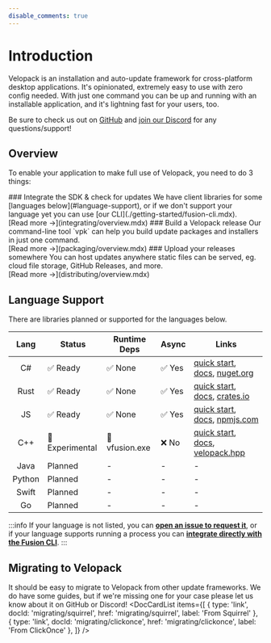 ```yaml
---
disable_comments: true
---
```


# Introduction
Velopack is an installation and auto-update framework for cross-platform desktop applications. It's opinionated, extremely easy to use with zero config needed. With just one command you can be up and running with an installable application, and it's lightning fast for your users, too.

Be sure to check us out on [GitHub](https://github.com/velopack/velopack) and [join our Discord](https://discord.gg/CjrCrNzd3F) for any questions/support!

## Overview
To enable your application to make full use of Velopack, you need to do 3 things:

<FancyStep step={1}>
### Integrate the SDK & check for updates
We have client libraries for some [languages below](#language-support), or if we don't support your language yet you can use [our CLI](./getting-started/fusion-cli.mdx). <br/>
[Read more →](integrating/overview.mdx)
</FancyStep>

<FancyStep step={2}>
### Build a Velopack release
Our command-line tool `vpk` can help you build update packages and installers in just one command. <br/>
[Read more →](packaging/overview.mdx)
</FancyStep>

<FancyStep step={3} noline>
### Upload your releases somewhere
You can host updates anywhere static files can be served, eg. cloud file storage, GitHub Releases, and more. <br/>
[Read more →](distributing/overview.mdx)
</FancyStep>

## Language Support
There are libraries planned or supported for the languages below.

| Lang | Status | Runtime Deps | Async | Links |
|:-:|---|---|---|---|
| C# | ✅ Ready | ✅ None | ✅ Yes | [quick start](./getting-started/csharp.mdx), [docs](./reference/cs/Velopack/), [nuget.org](https://nuget.org/packages/velopack) |
| Rust | ✅ Ready | ✅ None | ✅ Yes | [quick start](./getting-started/rust.mdx), [docs](https://docs.rs/velopack), [crates.io](https://crates.io/crates/velopack) |
| JS | ✅ Ready | ✅ None | ✅ Yes | [quick start](./getting-started/electron.mdx), [docs](./reference/js), [npmjs.com](https://www.npmjs.com/package/velopack) |
| C++ | 🔶 Experimental | 🔶 vfusion.exe | ❌ No | [quick start](./getting-started/cpp.mdx), [docs](./reference/cpp/api.md), [velopack.hpp](https://github.com/velopack/velopack.fusion/tree/master/for-cpp) |
| Java | Planned | - | - | - | - |
| Python | Planned | - | - | - | - |
| Swift | Planned | - | - | - | - |
| Go | Planned | - | - | - | - |

:::info
If your language is not listed, you can [**open an issue to request it**](https://github.com/velopack/velopack.fusion/issues), 
or if your language supports running a process you can [**integrate directly with the Fusion CLI**](./getting-started/fusion-cli.mdx).
:::

## Migrating to Velopack
It should be easy to migrate to Velopack from other update frameworks. We do have some guides, but if we're missing one for your case please let us know about it on GitHub or Discord!
<DocCardList items={[
    { type: 'link', docId: 'migrating/squirrel', href: 'migrating/squirrel', label: 'From Squirrel' },
    { type: 'link', docId: 'migrating/clickonce', href: 'migrating/clickonce', label: 'From ClickOnce' },
]} />